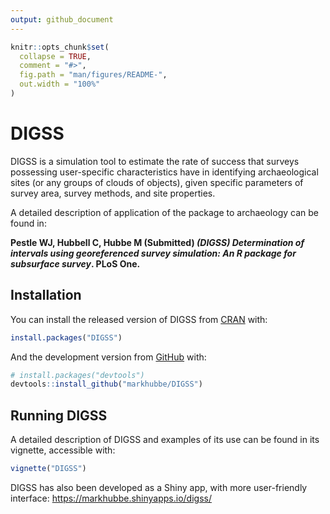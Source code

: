 ```yaml
---
output: github_document
---
```


```r
knitr::opts_chunk$set(
  collapse = TRUE,
  comment = "#>",
  fig.path = "man/figures/README-",
  out.width = "100%"
)
```

# DIGSS

DIGSS is a simulation tool to estimate the rate of success that surveys possessing user-specific characteristics have in identifying archaeological sites (or any groups of clouds of objects), given specific parameters of survey area, survey methods, and site properties.

A detailed description of application of the package to archaeology can be found in:

**Pestle WJ, Hubbell C, Hubbe M (Submitted) *(DIGSS) Determination of intervals using georeferenced survey simulation: An R package for subsurface survey*. PLoS One.**

## Installation

You can install the released version of DIGSS from [CRAN](https://CRAN.R-project.org) with:

``` r
install.packages("DIGSS")
```

And the development version from [GitHub](https://github.com/) with:

``` r
# install.packages("devtools")
devtools::install_github("markhubbe/DIGSS")
```

## Running DIGSS

A detailed description of DIGSS and examples of its use can be found in its vignette, accessible with:

``` r
vignette("DIGSS")
```

DIGSS has also been developed as a Shiny app, with more user-friendly interface: <https://markhubbe.shinyapps.io/digss/>
